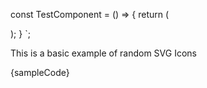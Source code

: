 


const TestComponent = () => {
    return ( 
        <div>
            <ArrowUp/>
            <ClockAlt />
            <ArrowRight />
            <Bell />
            <PluginShipper />
        </div>
    );
}
`;

<Section contained={true} style={{ paddingTop: 0 }}>
	<p>
		This is a basic example of random SVG Icons
	</p>
	<Preview wrapper={true}>
		<div style={{display: "flex", gap: "20px"}}>
			<ClockAlt />
			<ArrowRight />
			<Bell />
			<PluginShipper />
		</div>
	</Preview>
	<Snippet language="js">{sampleCode}</Snippet>
</Section>


<Section style={{ paddingTop: 0 }}>
	<Switcher>
		<div label="Color" value="colors">
			<Colors />
		</div>
		<div label="Sizes" value="sizes">
			<Sizes />
		</div>
	</Switcher>
</Section>
